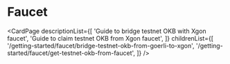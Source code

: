 # Faucet

<CardPage
  descriptionList={[
    'Guide to bridge testnet OKB with Xgon faucet',
    'Guide to claim testnet OKB from Xgon faucet',
  ]}
  childrenList={[
    '/getting-started/faucet/bridge-testnet-okb-from-goerli-to-xgon',
    '/getting-started/faucet/get-testnet-okb-from-faucet',
  ]}
/>